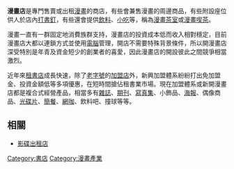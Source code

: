 {{Expand|time=2018-03-31T08:16:18+00:00}}
{{Otheruses|subject=具有出租性質的漫畫出租店|other=只賣不租的漫畫專賣店|漫畫專賣店}}

'''漫畫店'''是專門售賣或出租[[漫畫|漫畫]]的商店，有些會兼售漫畫的周邊商品，有些附設座位供人於店內[[打書釘|打書釘]]，有些還會提供[[飲料|飲料]]、[[小吃|小吃]]等，稱為[[漫畫茶室|漫畫茶室]]或[[漫畫喫茶|漫畫喫茶]]。

漫畫一直有一群固定地消費族群支持，漫畫店的投資成本低而收入相對穩定，目前漫畫店大都以連鎖方式並使用[[電腦|電腦]]管理，開店不需要特殊背景條件，所以開漫畫店深受特別是年青及資金短少的創業者的喜愛，因此漫畫店的開設彼此之間競爭相當激烈。

近年來[[租書店|租書店]]成長快速，除了[[老字號|老字號]]的[[加盟店|加盟店]]外，新興加盟體系紛紛打出免加盟金、投資金額低等多項優惠，在短時間搶佔租書業市場。現在加盟體系或新開漫畫店都是複合式經營產品，相當多有[[雜誌|雜誌]]、[[期刊|期刊]]、[[寫真集|寫真集]]、小飾品、[[海報|海報]]、偶像商品、[[光碟片|光碟片]]、[[簡餐|簡餐]]、[[網咖|網咖]]、飲料吧、撞球等等。
<!-- 廣告?
==漫畫加盟店==
* [[十大書坊|十大書坊]]
* [[皇冠租書城|皇冠租書城]]
-->

==相關==
*[[影碟出租店|影碟出租店]]
{{生活小作品}}

[[Category:書店|Category:書店]]
[[Category:漫畫產業|Category:漫畫產業]]